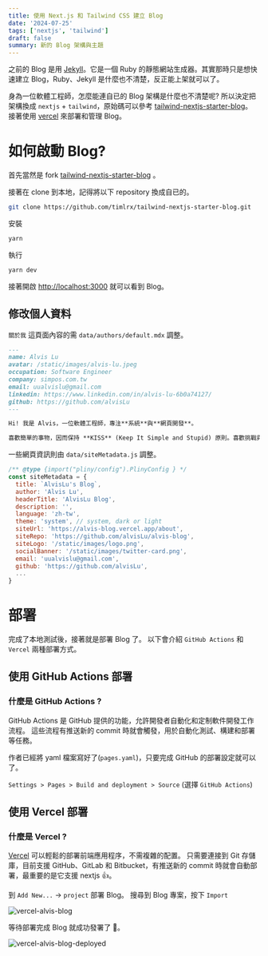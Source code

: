 ```yaml
---
title: 使用 Next.js 和 Tailwind CSS 建立 Blog
date: '2024-07-25'
tags: ['nextjs', 'tailwind']
draft: false
summary: 新的 Blog 架構與主題
---
```


之前的 Blog 是用 [Jekyll](https://jekyllrb.com/)。它是一個 Ruby 的靜態網站生成器。其實那時只是想快速建立 Blog，Ruby、Jekyll 是什麼也不清楚，反正能上架就可以了。

身為一位軟體工程師，怎麼能連自已的 Blog 架構是什麼也不清楚呢? 所以決定把架構換成 `nextjs` + `tailwind`，原始碼可以參考 [tailwind-nextjs-starter-blog](https://github.com/timlrx/tailwind-nextjs-starter-blog)。
接著使用 [vercel](https://vercel.com/) 來部署和管理 Blog。

# 如何啟動 Blog?

首先當然是 fork [tailwind-nextjs-starter-blog](https://github.com/timlrx/tailwind-nextjs-starter-blog) 。

接著在 clone 到本地，記得將以下 repository 換成自已的。

```bash
git clone https://github.com/timlrx/tailwind-nextjs-starter-blog.git
```

安裝

```bash
yarn
```

執行

```bash
yarn dev
```

接著開啟 [http://localhost:3000](http://localhost:3000) 就可以看到 Blog。

## 修改個人資料

`關於我` 這頁面內容的需 `data/authors/default.mdx` 調整。

```markdown
---
name: Alvis Lu
avatar: /static/images/alvis-lu.jpeg
occupation: Software Engineer
company: simpos.com.tw
email: uualvislu@gmail.com
linkedin: https://www.linkedin.com/in/alvis-lu-6b0a74127/
github: https://github.com/alvisLu
---

Hi! 我是 Alvis，一位軟體工程師，專注**系統**與**網頁開發**。

喜歡簡單的事物，因而保持 **KISS** (Keep It Simple and Stupid) 原則。喜歡挑戰與學習新的事物，這裡會分享和記錄一些學習到技術。
```

一些網頁資訊則由 `data/siteMetadata.js` 調整。

```javascript
/** @type {import("pliny/config").PlinyConfig } */
const siteMetadata = {
  title: `AlvisLu's Blog`,
  author: 'Alvis Lu',
  headerTitle: 'AlvisLu Blog',
  description: '',
  language: 'zh-tw',
  theme: 'system', // system, dark or light
  siteUrl: 'https://alvis-blog.vercel.app/about',
  siteRepo: 'https://github.com/alvisLu/alvis-blog',
  siteLogo: '/static/images/logo.png',
  socialBanner: '/static/images/twitter-card.png',
  email: 'uualvislu@gmail.com',
  github: 'https://github.com/alvisLu',
  ...
}
```

# 部署

完成了本地測試後，接著就是部署 Blog 了。
以下會介紹 `GitHub Actions` 和 `Vercel` 兩種部署方式。

## 使用 GitHub Actions 部署

### 什麼是 GitHub Actions ?

GitHub Actions 是 GitHub 提供的功能，允許開發者自動化和定制軟件開發工作流程。
這些流程有推送新的 commit 時就會觸發，用於自動化測試、構建和部署等任務。

作者已經將 yaml 檔案寫好了(`pages.yaml`)，只要完成 GitHub 的部署設定就可以了。

`Settings > Pages > Build and deployment > Source` (選擇 `GitHub Actions`)

## 使用 Vercel 部署

### 什麼是 Vercel ?

[Vercel](https://vercel.com/) 可以輕鬆的部署前端應用程序，不需複雜的配置。
只需要連接到 Git 存儲庫，目前支援 GitHub、GitLab 和 Bitbucket，有推送新的 commit 時就會自動部署，最重要的是它支援 nextjs 👍。

到 `Add New...` -> `project` 部署 Blog。
搜尋到 Blog 專案，按下 `Import`

![vercel-alvis-blog](/static/images/2024-new-blog-style/vercel-alvis-blog.png)

等待部署完成 Blog 就成功發署了 🥳。

![vercel-alvis-blog-deployed](/static/images/2024-new-blog-style/vercel-alvis-blog-deployed.png)
